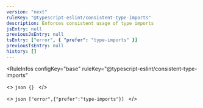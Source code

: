 ```yaml
---
version: "next"
ruleKey: "@typescript-eslint/consistent-type-imports"
description: Enforces consistent usage of type imports
jsEntry: null
previousJsEntry: null
tsEntry: ["error", { "prefer": "type-imports" }]
previousTsEntry: null
history: []
---
```


<RuleInfos 
  configKey="base" 
  ruleKey="@typescript-eslint/consistent-type-imports" 
>
  <>
    ```json
    {}
    ```
  </>

  <>
    ```json
    ["error",{"prefer":"type-imports"}]
    ```
  </>
</RuleInfos>
